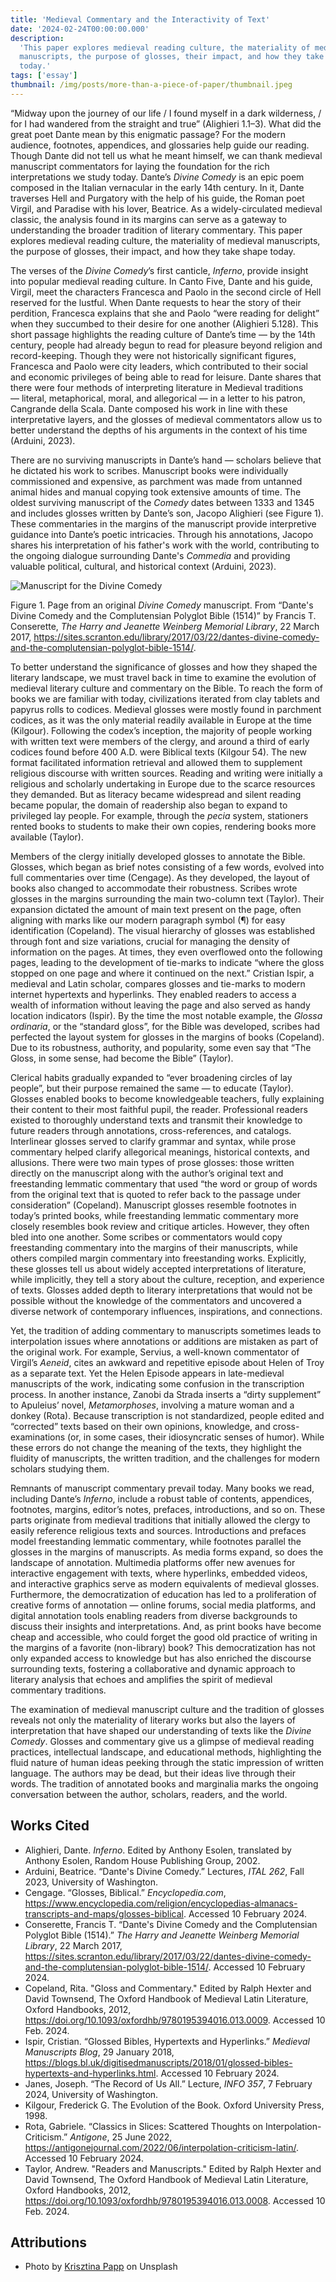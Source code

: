 ```yaml
---
title: 'Medieval Commentary and the Interactivity of Text'
date: '2024-02-24T00:00:00.000'
description:
  'This paper explores medieval reading culture, the materiality of medieval
  manuscripts, the purpose of glosses, their impact, and how they take shape
  today.'
tags: ['essay']
thumbnail: /img/posts/more-than-a-piece-of-paper/thumbnail.jpeg
---
```


“Midway upon the journey of our life / I found myself in a dark wilderness, /
for I had wandered from the straight and true” (Alighieri 1.1–3). What did the
great poet Dante mean by this enigmatic passage? For the modern audience,
footnotes, appendices, and glossaries help guide our reading. Though Dante did
not tell us what he meant himself, we can thank medieval manuscript commentators
for laying the foundation for the rich interpretations we study today. Dante’s
_Divine Comedy_ is an epic poem composed in the Italian vernacular in the early
14th century. In it, Dante traverses Hell and Purgatory with the help of his
guide, the Roman poet Virgil, and Paradise with his lover, Beatrice. As a
widely-circulated medieval classic, the analysis found in its margins can serve
as a gateway to understanding the broader tradition of literary commentary. This
paper explores medieval reading culture, the materiality of medieval
manuscripts, the purpose of glosses, their impact, and how they take shape
today.

The verses of the _Divine Comedy_’s first canticle, _Inferno_, provide insight
into popular medieval reading culture. In Canto Five, Dante and his guide,
Virgil, meet the characters Francesca and Paolo in the second circle of Hell
reserved for the lustful. When Dante requests to hear the story of their
perdition, Francesca explains that she and Paolo “were reading for delight” when
they succumbed to their desire for one another (Alighieri 5.128). This short
passage highlights the reading culture of Dante’s time — by the 14th century,
people had already begun to read for pleasure beyond religion and
record-keeping. Though they were not historically significant figures, Francesca
and Paolo were city leaders, which contributed to their social and economic
privileges of being able to read for leisure. Dante shares that there were four
methods of interpreting literature in Medieval traditions — literal,
metaphorical, moral, and allegorical — in a letter to his patron, Cangrande
della Scala. Dante composed his work in line with these interpretative layers,
and the glosses of medieval commentators allow us to better understand the
depths of his arguments in the context of his time (Arduini, 2023).

There are no surviving manuscripts in Dante’s hand — scholars believe that he
dictated his work to scribes. Manuscript books were individually commissioned
and expensive, as parchment was made from untanned animal hides and manual
copying took extensive amounts of time. The oldest surviving manuscript of the
_Comedy_ dates between 1333 and 1345 and includes glosses written by Dante’s
son, Jacopo Alighieri (see Figure 1). These commentaries in the margins of the
manuscript provide interpretive guidance into Dante’s poetic
intricacies. Through his annotations, Jacopo shares his interpretation of his
father's work with the world, contributing to the ongoing dialogue surrounding
Dante's _Commedia_ and providing valuable political, cultural, and historical
context (Arduini, 2023).

![Manuscript for the Divine Comedy](/img/posts/more-than-a-piece-of-paper/image1.png)

Figure 1. Page from an original _Divine Comedy_ manuscript. From “Dante's Divine
Comedy and the Complutensian Polyglot Bible (1514)” by Francis T. Conserette,
_The Harry and Jeanette Weinberg Memorial Library_, 22 March 2017,
https://sites.scranton.edu/library/2017/03/22/dantes-divine-comedy-and-the-complutensian-polyglot-bible-1514/.

To better understand the significance of glosses and how they shaped the
literary landscape, we must travel back in time to examine the evolution of
medieval literary culture and commentary on the Bible. To reach the form of
books we are familiar with today, civilizations iterated from clay tablets and
papyrus rolls to codices. Medieval glosses were mostly found in parchment
codices, as it was the only material readily available in Europe at the time
(Kilgour). Following the codex’s inception, the majority of people working with
written text were members of the clergy, and around a third of early codices
found before 400 A.D. were Biblical texts (Kilgour 54). The new format
facilitated information retrieval and allowed them to supplement religious
discourse with written sources. Reading and writing were initially a religious
and scholarly undertaking in Europe due to the scarce resources they demanded.
But as literacy became widespread and silent reading became popular, the domain
of readership also began to expand to privileged lay people. For example,
through the _pecia_ system, stationers rented books to students to make their
own copies, rendering books more available (Taylor).

Members of the clergy initially developed glosses to annotate the Bible.
Glosses, which began as brief notes consisting of a few words, evolved into full
commentaries over time (Cengage). As they developed, the layout of books also
changed to accommodate their robustness. Scribes wrote glosses in the margins
surrounding the main two-column text (Taylor). Their expansion dictated the
amount of main text present on the page, often aligning with marks like our
modern paragraph symbol (¶) for easy identification (Copeland). The visual
hierarchy of glosses was established through font and size variations, crucial
for managing the density of information on the pages. At times, they even
overflowed onto the following pages, leading to the development of tie-marks to
indicate “where the gloss stopped on one page and where it continued on the
next.” Cristian Ispir, a medieval and Latin scholar, compares glosses and
tie-marks to modern internet hypertexts and hyperlinks. They enabled readers to
access a wealth of information without leaving the page and also served as handy
location indicators (Ispir). By the time the most notable example, the _Glossa
ordinaria_, or the “standard gloss”, for the Bible was developed, scribes had
perfected the layout system for glosses in the margins of books (Copeland). Due
to its robustness, authority, and popularity, some even say that ​​“The Gloss,
in some sense, had become the Bible” (Taylor).

Clerical habits gradually expanded to “ever broadening circles of lay people”,
but their purpose remained the same — to educate (Taylor). Glosses enabled books
to become knowledgeable teachers, fully explaining their content to their most
faithful pupil, the reader. Professional readers existed to thoroughly
understand texts and transmit their knowledge to future readers through
annotations, cross-references, and catalogs. Interlinear glosses served to
clarify grammar and syntax, while prose commentary helped clarify allegorical
meanings, historical contexts, and allusions. There were two main types of prose
glosses: those written directly on the manuscript along with the author’s
original text and freestanding lemmatic commentary that used “the word or group
of words from the original text that is quoted to refer back to the passage
under consideration” (Copeland). Manuscript glosses resemble footnotes in
today’s printed books, while freestanding lemmatic commentary more closely
resembles book review and critique articles. However, they often bled into one
another. Some scribes or commentators would copy freestanding commentary into
the margins of their manuscripts, while others compiled margin commentary into
freestanding works. Explicitly, these glosses tell us about widely accepted
interpretations of literature, while implicitly, they tell a story about the
culture, reception, and experience of texts. Glosses added depth to literary
interpretations that would not be possible without the knowledge of the
commentators and uncovered a diverse network of contemporary influences,
inspirations, and connections.

Yet, the tradition of adding commentary to manuscripts sometimes leads to
interpolation issues where annotations or additions are mistaken as part of the
original work. For example, Servius, a well-known commentator of Virgil’s
_Aeneid_, cites an awkward and repetitive episode about Helen of Troy as a
separate text. Yet the Helen Episode appears in late-medieval manuscripts of the
work, indicating some confusion in the transcription process. In another
instance, Zanobi da Strada inserts a “dirty supplement” to Apuleius’ novel,
_Metamorphoses_, involving a mature woman and a donkey (Rota). Because
transcription is not standardized, people edited and “corrected” texts based on
their own opinions, knowledge, and cross-examinations (or, in some cases, their
idiosyncratic senses of humor). While these errors do not change the meaning of
the texts, they highlight the fluidity of manuscripts, the written tradition,
and the challenges for modern scholars studying them.

Remnants of manuscript commentary prevail today. Many books we read, including
Dante’s _Inferno_, include a robust table of contents, appendices, footnotes,
margins, editor’s notes, prefaces, introductions, and so on. These parts
originate from medieval traditions that initially allowed the clergy to easily
reference religious texts and sources. Introductions and prefaces model
freestanding lemmatic commentary, while footnotes parallel the glosses in the
margins of manuscripts. As media forms expand, so does the landscape of
annotation. Multimedia platforms offer new avenues for interactive engagement
with texts, where hyperlinks, embedded videos, and interactive graphics serve as
modern equivalents of medieval glosses. Furthermore, the democratization of
education has led to a proliferation of creative forms of annotation — online
forums, social media platforms, and digital annotation tools enabling readers
from diverse backgrounds to discuss their insights and interpretations. And, as
print books have become cheap and accessible, who could forget the good old
practice of writing in the margins of a favorite (non-library) book? This
democratization has not only expanded access to knowledge but has also enriched
the discourse surrounding texts, fostering a collaborative and dynamic approach
to literary analysis that echoes and amplifies the spirit of medieval commentary
traditions.

The examination of medieval manuscript culture and the tradition of glosses
reveals not only the materiality of literary works but also the layers of
interpretation that have shaped our understanding of texts like the _Divine
Comedy_. Glosses and commentary give us a glimpse of medieval reading practices,
intellectual landscape, and educational methods, highlighting the fluid nature
of human ideas peeking through the static impression of written language. The
authors may be dead, but their ideas live through their words. The tradition of
annotated books and marginalia marks the ongoing conversation between the
author, scholars, readers, and the world.

## Works Cited

- Alighieri, Dante. _Inferno_. Edited by Anthony Esolen, translated by Anthony
  Esolen, Random House Publishing Group, 2002.
- Arduini, Beatrice. “Dante's Divine Comedy.” Lectures, _ITAL 262_, Fall 2023,
  University of Washington.
- Cengage. “Glosses, Biblical.” _Encyclopedia.com_,
  https://www.encyclopedia.com/religion/encyclopedias-almanacs-transcripts-and-maps/glosses-biblical.
  Accessed 10 February 2024.
- Conserette, Francis T. “Dante's Divine Comedy and the Complutensian Polyglot
  Bible (1514).” _The Harry and Jeanette Weinberg Memorial Library_, 22 March
  2017,
  https://sites.scranton.edu/library/2017/03/22/dantes-divine-comedy-and-the-complutensian-polyglot-bible-1514/.
  Accessed 10 February 2024.
- Copeland, Rita. "Gloss and Commentary." Edited by Ralph Hexter and David
  Townsend, The Oxford Handbook of Medieval Latin Literature, Oxford Handbooks,
  2012, https://doi.org/10.1093/oxfordhb/9780195394016.013.0009. Accessed 10
  Feb. 2024.
- Ispir, Cristian. “Glossed Bibles, Hypertexts and Hyperlinks.” _Medieval
  Manuscripts Blog_, 29 January 2018,
  https://blogs.bl.uk/digitisedmanuscripts/2018/01/glossed-bibles-hypertexts-and-hyperlinks.html.
  Accessed 10 February 2024.
- Janes, Joseph. “The Record of Us All.” Lecture, _INFO 357_, 7 February 2024,
  University of Washington.
- Kilgour, Frederick G. The Evolution of the Book. Oxford University
  Press, 1998.
- Rota, Gabriele. “Classics in Slices: Scattered Thoughts on
  Interpolation-Criticism.” _Antigone_, 25 June 2022,
  https://antigonejournal.com/2022/06/interpolation-criticism-latin/. Accessed
  10 February 2024.
- Taylor, Andrew. "Readers and Manuscripts." Edited by Ralph Hexter and David
  Townsend, The Oxford Handbook of Medieval Latin Literature, Oxford Handbooks,
  2012, https://doi.org/10.1093/oxfordhb/9780195394016.013.0008. Accessed 10
  Feb. 2024.

## Attributions

- Photo by
  [Krisztina Papp](https://unsplash.com/@almapapi?utm_content=creditCopyText&utm_medium=referral&utm_source=unsplash)
  on Unsplash
